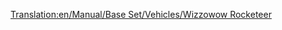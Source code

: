 [[Translation:en/Manual/Base Set/Vehicles/Wizzowow Rocketeer]]
{{fr/Train|Nom=Wizzowow Rocketeer
|Image=[[File:en/Wizzowowrocketeer.png]]
|Coût=82 031£ (164 062$)
|Vitesse=482 km/h (300 mph)
|Poids=120 t
|Puissance=10000 cv (7457 kW)
|Entretien=3 515£ (7 030$)
|Conception=2022
|Vie=20
|Capacité=N/A
|Description=Seule locomotive MagLev du pays des jouets, le meilleur train de ce pays disponible dans le jeu. 
|Réalité=Fictif
}}